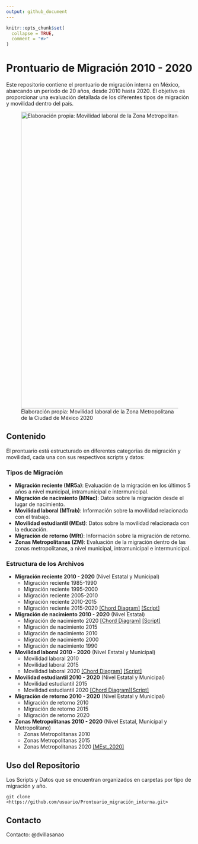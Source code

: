 ```yaml
---
output: github_document
---
```


<!-- README.md is generated from README.Rmd. Please edit that file -->

```r
knitr::opts_chunk$set(
  collapse = TRUE,
  comment = "#>"
)
```

# Prontuario de Migración 2010 - 2020

<!-- badges: start -->
<!-- badges: end -->


Este repositorio contiene el prontuario de migración interna en México, abarcando un periodo de 20 años, desde 2010 hasta 2020. El objetivo es proporcionar una evaluación detallada de los diferentes tipos de migración y movilidad dentro del país.

![Elaboración propia: Movilidad laboral de la Zona Metropolitana de la Ciudad de México 2020](images/ZM_2020.png){ width=800px }

## Contenido

El prontuario está estructurado en diferentes categorías de migración y movilidad, cada una con sus respectivos scripts y datos:

### Tipos de Migración

- **Migración reciente (MR5a)**: Evaluación de la migración en los últimos 5 años a nivel municipal, intramunicipal e intermunicipal.
- **Migración de nacimiento (MNac)**: Datos sobre la migración desde el lugar de nacimiento.
- **Movilidad laboral (MTrab)**: Información sobre la movilidad relacionada con el trabajo.
- **Movilidad estudiantil (MEst)**: Datos sobre la movilidad relacionada con la educación.
- **Migración de retorno (MRt)**: Información sobre la migración de retorno.
- **Zonas Metropolitanas (ZM)**: Evaluación de la migración dentro de las zonas metropolitanas, a nivel municipal, intramunicipal e intermunicipal.

### Estructura de los Archivos

- **Migración reciente 2010 - 2020** (Nivel Estatal y Municipal)
    - Migración reciente 1985-1990
    - Migración reciente 1995-2000
    - Migración reciente 2005-2010
    - Migración reciente 2010-2015
    - Migración reciente 2015-2020 [[Chord Diagram]](https://dvillasanao.github.io/Prontuario_migracion_interna/images/MR5a_2020.html) [[Script]](https://dvillasanao.github.io/Prontuario_migracion_interna/R/01%20Migracion%20reciente%202010%20-%202020/01.04%20Migracion%20reciente%202015%20-%202020/01.04.01-Migracion-reciente-2015-2020.html)    
- **Migración de nacimiento 2010 - 2020** (Nivel Estatal)
    - Migración de nacimiento 2020 [[Chord Diagram]](https://dvillasanao.github.io/Prontuario_migracion_interna/images/MNac2020.html) [[Script]](https://dvillasanao.github.io/Prontuario_migracion_interna/R//02%20Migracion%20de%20nacimiento%202010%20-%202020/02.05%20Migracion%20de%20nacimiento%202020/02.05.01-Migracion-de-nacimiento-2020.html)    
    - Migración de nacimiento 2015
    - Migración de nacimiento 2010
    - Migración de nacimiento 2000
    - Migración de nacimiento 1990
- **Movilidad laboral 2010 - 2020** (Nivel Estatal y Municipal)
    - Movilidad laboral 2010
    - Movilidad laboral 2015
    - Movilidad laboral 2020 [[Chord Diagram]](https://dvillasanao.github.io/Prontuario_migracion_interna/images/MTrab_2020.html) [[Script]](https://dvillasanao.github.io/Prontuario_migracion_interna/R/03%20Movilidad%20laboral%202010%20-%202020/03.03%20Movilidad%20laboral%202020/03.03.01-Movilidad-laboral-2020.html) 
- **Movilidad estudiantil 2010 - 2020** (Nivel Estatal y Municipal)
    - Movilidad estudiantil 2015
    - Movilidad estudiantil 2020 [[Chord Diagram]](https://dvillasanao.github.io/Prontuario_migracion_interna/images/MEst_2020.html)[[Script]](https://dvillasanao.github.io/Prontuario_migracion_interna/R/04%20Movilidad%20estudiantil%202015-%202020/04.02%20Movilidad%20estudiantil%202020/04.02.01-Movilidad-estudiantil-2020.html)
- **Migración de retorno 2010 - 2020** (Nivel Estatal y Municipal)
    - Migración de retorno 2010
    - Migración de retorno 2015
    - Migración de retorno 2020
- **Zonas Metropolitanas 2010 - 2020** (Nivel Estatal, Municipal y Metropolitano)
    - Zonas Metropolitanas 2010
    - Zonas Metropolitanas 2015
    - Zonas Metropolitanas 2020 [[MEst_2020]](https://dvillasanao.github.io/Prontuario_migracion_interna/R/06%20Zonas%20Metropolitanas%202010%20-%202020/06.03%20Zonas%20Metropolitanas%202020/06.03.04%20Movilidad%20estudiantil%202020/06.03.04.01-Movilidad-estudiantil-2020.html)    

## Uso del Repositorio

Los Scripts y Datos que se encuentran organizados en carpetas por tipo de migración y año.

```
git clone <https://github.com/usuario/Prontuario_migración_interna.git>

```

## Contacto

Contacto: @dvillasanao